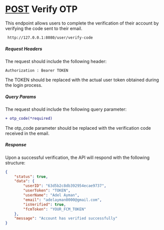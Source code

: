# [POST](#endpoints) Verify OTP
This endpoint allows users to complete the verification of their account by verifying the code sent to their email.
```
 http://127.0.0.1:8080/user/verify-code
```
##### Request Headers

The request should include the following header:

```Authorization : Bearer TOKEN```

The TOKEN should be replaced with the actual user token obtained during the login process.

##### Query Params
The request should include the following query parameter:

``` diff
+ otp_code(*required)
```
The otp_code parameter should be replaced with the verification code received in the email.

##### Response
Upon a successful verification, the API will respond with the following structure:
```json
{
    "status": true,
    "data": {
        "userID": "63d5b2c8db392954ecae9737",
        "userToken": "TOKEN",
        "userName": "Adel Ayman",
        "email": "adelayman0000@gmail.com",
        "isVerified": true,
        "fcmToken": "YOUR_FCM_TOKEN"
    },
    "message": "Account has verified successfully"
}
```